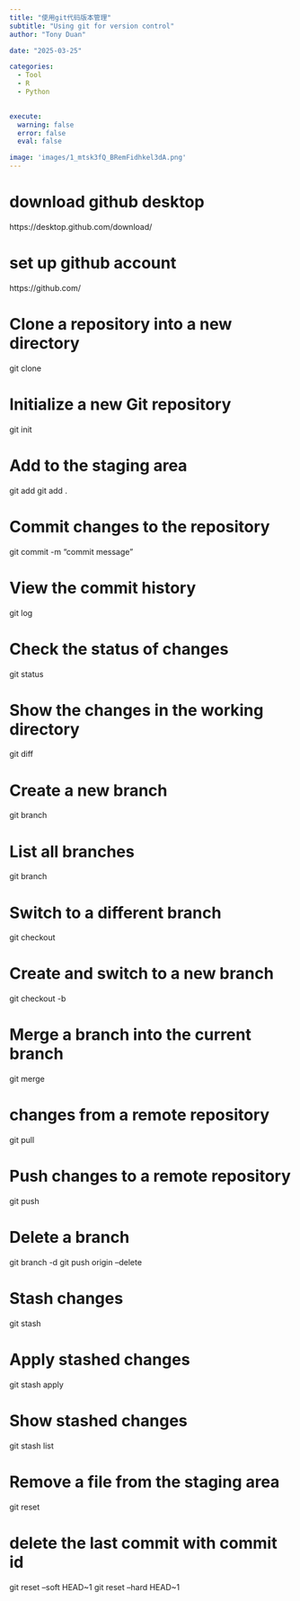 ```yaml
---
title: "使用git代码版本管理"
subtitle: "Using git for version control"
author: "Tony Duan"

date: "2025-03-25"

categories: 
  - Tool
  - R
  - Python

  
execute:
  warning: false
  error: false
  eval: false

image: 'images/1_mtsk3fQ_BRemFidhkel3dA.png'
---
```



# download github desktop

https://desktop.github.com/download/


# set up github account

https://github.com/


# Clone a repository into a new directory
git clone <repository_url>

# Initialize a new Git repository
git init

# Add to the staging area
git add <file_name>
git add .

# Commit changes to the repository
git commit -m "commit message"


# View the commit history
git log

# Check the status of changes
git status

# Show the changes in the working directory
git diff

# Create a new branch
git branch <branch_name>

# List all branches
git branch

# Switch to a different branch
git checkout <branch_name>

# Create and switch to a new branch
git checkout -b <branch_name>

# Merge a branch into the current branch
git merge <branch_name>

# changes from a remote repository
git pull

# Push changes to a remote repository
git push

# Delete a branch
git branch -d <branch_name>
git push origin --delete <branch_name>

# Stash changes
git stash

# Apply stashed changes
git stash apply

# Show stashed changes
git stash list

# Remove a file from the staging area
git reset <file_name>

# delete the last commit with commit id
git reset --soft HEAD~1
git reset --hard HEAD~1




